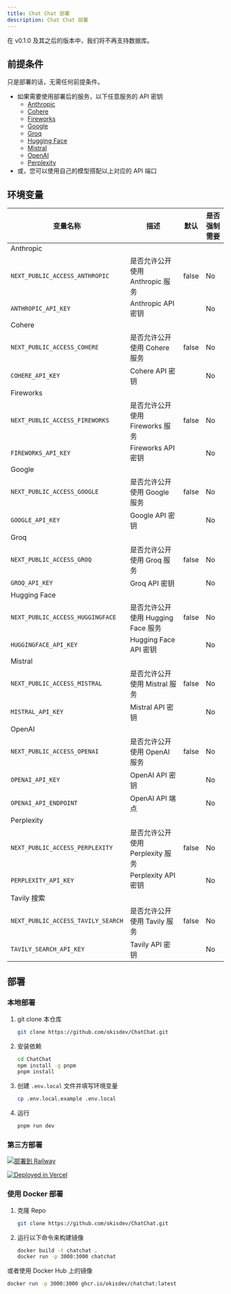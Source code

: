 ```yaml
---
title: Chat Chat 部署
description: Chat Chat 部署
---
```



<Callout type="warning">

在 v0.1.0 及其之后的版本中，我们将不再支持数据库。

</Callout>

## 前提条件

<Callout type="info">

只是部署的话，无需任何前提条件。

</Callout>

- 如果需要使用部署后的服务，以下任意服务的 API 密钥
  - [Anthropic](https://anthropic.com)
  - [Cohere](https://cohere.ai)
  - [Fireworks](https://fireworks.ai)
  - [Google](https://ai.google.dev)
  - [Groq](https://groq.com)
  - [Hugging Face](https://huggingface.co)
  - [Mistral](https://mistral.com)
  - [OpenAI](https://openai.com)
  - [Perplexity](https://perplexity.com)
- 或，您可以使用自己的模型搭配以上对应的 API 端口

## 环境变量

| 变量名称                           | 描述                               | 默认  | 是否强制需要 |
| ---------------------------------- | ---------------------------------- | ----- | ------------ |
| Anthropic                          |                                    |       |              |
| `NEXT_PUBLIC_ACCESS_ANTHROPIC`     | 是否允许公开使用 Anthropic 服务    | false | No           |
| `ANTHROPIC_API_KEY`                | Anthropic API 密钥                 |       | No           |
| Cohere                             |                                    |       |              |
| `NEXT_PUBLIC_ACCESS_COHERE`        | 是否允许公开使用 Cohere 服务       | false | No           |
| `COHERE_API_KEY`                   | Cohere API 密钥                    |       | No           |
| Fireworks                          |                                    |       |              |
| `NEXT_PUBLIC_ACCESS_FIREWORKS`     | 是否允许公开使用 Fireworks 服务    | false | No           |
| `FIREWORKS_API_KEY`                | Fireworks API 密钥                 |       | No           |
| Google                             |                                    |       |              |
| `NEXT_PUBLIC_ACCESS_GOOGLE`        | 是否允许公开使用 Google 服务       | false | No           |
| `GOOGLE_API_KEY`                   | Google API 密钥                    |       | No           |
| Groq                               |                                    |       |              |
| `NEXT_PUBLIC_ACCESS_GROQ`          | 是否允许公开使用 Groq 服务         | false | No           |
| `GROQ_API_KEY`                     | Groq API 密钥                      |       | No           |
| Hugging Face                       |                                    |       |              |
| `NEXT_PUBLIC_ACCESS_HUGGINGFACE`   | 是否允许公开使用 Hugging Face 服务 | false | No           |
| `HUGGINGFACE_API_KEY`              | Hugging Face API 密钥              |       | No           |
| Mistral                            |                                    |       |              |
| `NEXT_PUBLIC_ACCESS_MISTRAL`       | 是否允许公开使用 Mistral 服务      | false | No           |
| `MISTRAL_API_KEY`                  | Mistral API 密钥                   |       | No           |
| OpenAI                             |                                    |       |              |
| `NEXT_PUBLIC_ACCESS_OPENAI`        | 是否允许公开使用 OpenAI 服务       | false | No           |
| `OPENAI_API_KEY`                   | OpenAI API 密钥                    |       | No           |
| `OPENAI_API_ENDPOINT`              | OpenAI API 端点                    |       | No           |
| Perplexity                         |                                    |       |              |
| `NEXT_PUBLIC_ACCESS_PERPLEXITY`    | 是否允许公开使用 Perplexity 服务   | false | No           |
| `PERPLEXITY_API_KEY`               | Perplexity API 密钥                |       | No           |
| Tavily 搜索                        |                                    |       |              |
| `NEXT_PUBLIC_ACCESS_TAVILY_SEARCH` | 是否允许公开使用 Tavily 服务       | false | No           |
| `TAVILY_SEARCH_API_KEY`            | Tavily API 密钥                    |       | No           |

## 部署

### 本地部署

1. git clone 本仓库

   ```bash
   git clone https://github.com/okisdev/ChatChat.git
   ```

2. 安装依赖

   ```bash
   cd ChatChat
   npm install -g pnpm
   pnpm install
   ```

3. 创建 `.env.local` 文件并填写环境变量

   ```bash
   cp .env.local.example .env.local
   ```

4. 运行

   ```bash
   pnpm run dev
   ```

### 第三方部署

[![部署到 Railway](https://railway.app/button.svg)](https://railway.app/template/-WWW5r)

[![Deployed in Vercel](https://vercel.com/button)](https://vercel.com/import/project?template=https://github.com/okisdev/ChatChat)

### 使用 Docker 部署

1. 克隆 Repo

   ```bash
   git clone https://github.com/okisdev/ChatChat.git
   ```

2. 运行以下命令来构建镜像

   ```bash
   docker build -t chatchat .
   docker run -p 3000:3000 chatchat
   ```

或者使用 Docker Hub 上的镜像

```bash
docker run -p 3000:3000 ghcr.io/okisdev/chatchat:latest
```
